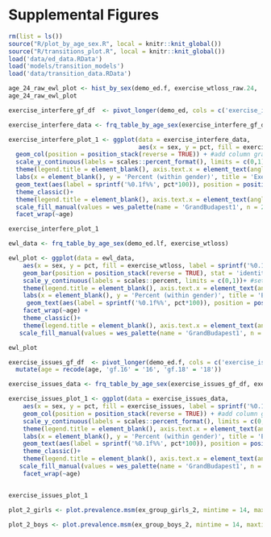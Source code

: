# Supplemental Figures

```r
rm(list = ls())
source("R/plot_by_age_sex.R", local = knitr::knit_global())
source("R/transitions_plot.R", local = knitr::knit_global())
load('data/ed_data.RData')
load('models/transition_models')
load('data/transition_data.RData')
```


```r
age_24_raw_ewl_plot <- hist_by_sex(demo_ed.f, exercise_wtloss_raw.24, 'Frequency of Exercise For Weight Loss Reported as Raw Data - Age 24')
age_24_raw_ewl_plot
```

```r
exercise_interfere_gf_df  <- pivot_longer(demo_ed, cols = c('exercise_interfere_present.14', 'exercise_interfere_present.16', 'exercise_interfere_present.18', 'exercise_interfere_present.24'), names_to = 'age', names_prefix = 'exercise_interfere_present.', values_to = 'exercise_interfere') 

exercise_interfere_data <- frq_table_by_age_sex(exercise_interfere_gf_df, exercise_interfere)

exercise_interfere_plot_1 <- ggplot(data = exercise_interfere_data, 
                                    aes(x = sex, y = pct, fill = exercise_interfere, label = sprintf('%0.1f%%', pct*100))) + #set the aesthetic features, including the labels at one decimal place
  geom_col(position = position_stack(reverse = TRUE)) + #add column graph, with male and female separated
  scale_y_continuous(labels = scales::percent_format(), limits = c(0,1))+ #set the lower and upper limits of the y axis ( 0-100 percent); 
  theme(legend.title = element_blank(), axis.text.x = element_text(angle = 45, vjust = 1, hjust = 1), text = element_text(size = 15))+ #make legend text a bit bigger
  labs(x = element_blank(), y = 'Percent (within gender)', title = 'Exercise Interference with Work, School, or Daily Activities Across Age') +
  geom_text(aes(label = sprintf('%0.1f%%', pct*100)), position = position_stack(reverse = TRUE, vjust = 0.5)) + 
  theme_classic()+
  theme(legend.title = element_blank(), axis.text.x = element_text(angle = 45, vjust = 1, hjust = 1), text = element_text(size = 15)) + #make legend text a bit bigger 
  scale_fill_manual(values = wes_palette(name = 'GrandBudapest1', n = 2)) +
  facet_wrap(~age) 

exercise_interfere_plot_1
```


```r
ewl_data <- frq_table_by_age_sex(demo_ed.lf, exercise_wtloss)

ewl_plot <- ggplot(data = ewl_data, 
    aes(x = sex, y = pct, fill = exercise_wtloss, label = sprintf('%0.1f%%', pct*100))) + #set the aesthetic features, including the labels at one decimal place
    geom_bar(position = position_stack(reverse = TRUE), stat = 'identity') + #add column graph, with male and female separated
    scale_y_continuous(labels = scales::percent, limits = c(0,1))+ #set the lower and upper limits of the y axis ( 0-100 percent); 
    theme(legend.title = element_blank(), axis.text.x = element_text(angle = 45, vjust = 1, hjust = 1), text = element_text(size = 15))+ #make legend text a bit bigger
    labs(x = element_blank(), y = 'Percent (within gender)', title = 'Exercise for Weight Loss Frequency Across Age') +
     geom_text(aes(label = sprintf('%0.1f%%', pct*100)), position = position_stack(reverse = TRUE, vjust = 0.5), color = 'white', size = 2.5, fontface = 'bold') +
    facet_wrap(~age) + 
    theme_classic()+
    theme(legend.title = element_blank(), axis.text.x = element_text(angle = 45, vjust = 1, hjust = 1), text = element_text(size = 15)) + #make legend text a bit bigger 
   scale_fill_manual(values = wes_palette(name = 'GrandBudapest1', n = 3 ))

ewl_plot

```


```r

exercise_issues_gf_df  <- pivot_longer(demo_ed.f, cols = c('exercise_issues.14', 'exercise_issues_gf.16', 'exercise_issues_gf.18', 'exercise_issues.24'), names_to = 'age', names_prefix = 'exercise_issues.', values_to = 'exercise_issues') %>% 
  mutate(age = recode(age, 'gf.16' = '16', 'gf.18' = '18'))

exercise_issues_data <- frq_table_by_age_sex(exercise_issues_gf_df, exercise_issues)

exercise_issues_plot_1 <- ggplot(data = exercise_issues_data, 
    aes(x = sex, y = pct, fill = exercise_issues, label = sprintf('%0.1f%%', pct*100))) + #set the aesthetic features, including the labels at one decimal place
    geom_col(position = position_stack(reverse = TRUE)) + #add column graph, with male and female separated
    scale_y_continuous(labels = scales::percent_format(), limits = c(0,1))+ #set the lower and upper limits of the y axis ( 0-100 percent); 
    theme(legend.title = element_blank(), axis.text.x = element_text(angle = 45, vjust = 1, hjust = 1), text = element_text(size = 15))+ #make legend text a bit bigger
    labs(x = element_blank(), y = 'Percent (within gender)', title = 'Exercise Issues Across Age') +
    geom_text(aes(label = sprintf('%0.1f%%', pct*100)), position = position_stack(reverse = TRUE, vjust = 0.5)) + 
    theme_classic()+
    theme(legend.title = element_blank(), axis.text.x = element_text(angle = 45, vjust = 1, hjust = 1), text = element_text(size = 15)) + #make legend text a bit bigger 
   scale_fill_manual(values = wes_palette(name = 'GrandBudapest1', n = 2 )) +
    facet_wrap(~age) 


exercise_issues_plot_1

```


```r
plot_2_girls <- plot.prevalence.msm(ex_group_girls_2, mintime = 14, maxtime = 24, xlab = 'age', legend.pos = c(19, 90))

```

```r

plot_2_boys <- plot.prevalence.msm(ex_group_boys_2, mintime = 14, maxtime = 24, xlab = 'age', legend.pos = c(19, 90))

```


